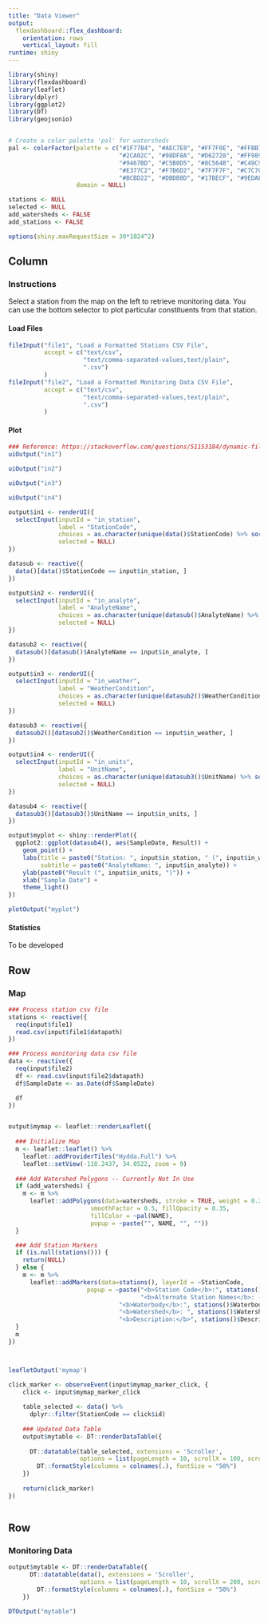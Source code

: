 ```yaml
---
title: "Data Viewer"
output: 
  flexdashboard::flex_dashboard:
    orientation: rows
    vertical_layout: fill
runtime: shiny
---
```


```r
library(shiny)
library(flexdashboard)
library(leaflet)
library(dplyr)
library(ggplot2)
library(DT)
library(geojsonio)


# Create a color palette 'pal' for watersheds
pal <- colorFactor(palette = c("#1F77B4", "#AEC7E8", "#FF7F0E", "#FFBB78", 
                               "#2CA02C", "#98DF8A", "#D62728", "#FF9896", 
                               "#9467BD", "#C5B0D5", "#8C564B", "#C49C94", 
                               "#E377C2", "#F7B6D2", "#7F7F7F", "#C7C7C7", 
                               "#BCBD22", "#DBDB8D", "#17BECF", "#9EDAE5"), 
                   domain = NULL)

stations <- NULL
selected <- NULL
add_watersheds <- FALSE
add_stations <- FALSE

options(shiny.maxRequestSize = 30*1024^2)
```

Column {.sidebar data-width=425}
-----------------------------------------------------------------------

### **Instructions**

Select a station from the map on the left to retrieve monitoring data. You can use the bottom selector to plot particular constituents from that station.

#### **Load Files**

```r
fileInput("file1", "Load a Formatted Stations CSV File",
          accept = c("text/csv",
                     "text/comma-separated-values,text/plain",
                     ".csv")
          )
fileInput("file2", "Load a Formatted Monitoring Data CSV File",
          accept = c("text/csv",
                     "text/comma-separated-values,text/plain",
                     ".csv")
          )
```


#### **Plot**

```r

### Reference: https://stackoverflow.com/questions/51153184/dynamic-filters-and-reactive-plot-in-shiny
uiOutput("in1")

uiOutput("in2")

uiOutput("in3")

uiOutput("in4")

output$in1 <- renderUI({
  selectInput(inputId = "in_station",
              label = "StationCode", 
              choices = as.character(unique(data()$StationCode) %>% sort()),
              selected = NULL)
})

datasub <- reactive({
  data()[data()$StationCode == input$in_station, ]
})

output$in2 <- renderUI({
  selectInput(inputId = "in_analyte",
              label = "AnalyteName",
              choices = as.character(unique(datasub()$AnalyteName) %>% sort()),
              selected = NULL)
})

datasub2 <- reactive({
  datasub()[datasub()$AnalyteName == input$in_analyte, ]
})

output$in3 <- renderUI({
  selectInput(inputId = "in_weather",
              label = "WeatherCondition",
              choices = as.character(unique(datasub2()$WeatherCondition) %>% sort()),
              selected = NULL)
})

datasub3 <- reactive({
  datasub2()[datasub2()$WeatherCondition == input$in_weather, ]
})

output$in4 <- renderUI({
  selectInput(inputId = "in_units",
              label = "UnitName",
              choices = as.character(unique(datasub3()$UnitName) %>% sort()),
              selected = NULL)
})

datasub4 <- reactive({
  datasub3()[datasub3()$UnitName == input$in_units, ]
})

output$myplot <- shiny::renderPlot({
  ggplot2::ggplot(datasub4(), aes(SampleDate, Result)) + 
    geom_point() +
    labs(title = paste0("Station: ", input$in_station, " (", input$in_weather, " Weather)"), 
         subtitle = paste0("AnalyteName: ", input$in_analyte)) +
    ylab(paste0("Result (", input$in_units, ")")) + 
    xlab("Sample Date") +
    theme_light()
})

plotOutput("myplot")

```

#### **Statistics**
To be developed



Row {data-height=550}
-----------------------------------------------------------------------

### Map

```r

### Process station csv file
stations <- reactive({
  req(input$file1)
  read.csv(input$file1$datapath)
})

### Process monitoring data csv file
data <- reactive({
  req(input$file2)
  df <- read.csv(input$file2$datapath)
  df$SampleDate <- as.Date(df$SampleDate)

  df
})


output$mymap <- leaflet::renderLeaflet({
  
  ### Initialize Map
  m <- leaflet::leaflet() %>%
    leaflet::addProviderTiles("Hydda.Full") %>%
    leaflet::setView(-118.2437, 34.0522, zoom = 9)
  
  ### Add Watershed Polygons -- Currently Not In Use
  if (add_watersheds) {
    m <- m %>% 
      leaflet::addPolygons(data=watersheds, stroke = TRUE, weight = 0.25, 
                       smoothFactor = 0.5, fillOpacity = 0.35,
                       fillColor = ~pal(NAME), 
                       popup = ~paste("", NAME, "", ""))
  }

  ### Add Station Markers
  if (is.null(stations())) {
    return(NULL)
  } else {
    m <- m %>%
      leaflet::addMarkers(data=stations(), layerId = ~StationCode,
                      popup = ~paste("<b>Station Code</b>:", stations()$StationCode, "<br>",
                                     "<b>Alternate Station Names</b>: - <br>",
                               "<b>Waterbody</b>:", stations()$Waterbody, "<br>",
                               "<b>Watershed</b>: ", stations()$Watershed, "<br>",
                               "<b>Description:</b>", stations()$Description, "<br>"))
  }
  m
})



leafletOutput('mymap')

click_marker <- observeEvent(input$mymap_marker_click, {
    click <- input$mymap_marker_click
    
    table_selected <- data() %>%
      dplyr::filter(StationCode == click$id)
    
    ### Updated Data Table
    output$mytable <- DT::renderDataTable({
      
      DT::datatable(table_selected, extensions = 'Scroller', 
                    options = list(pageLength = 10, scrollX = 100, scrollY = 200, scroller = TRUE), rownames = FALSE) %>%
        DT::formatStyle(columns = colnames(.), fontSize = "50%")
    })
    
    return(click_marker)
})



```


Row {data-height=450}
-----------------------------------------------------------------------

### Monitoring Data

```r
output$mytable <- DT::renderDataTable({
      DT::datatable(data(), extensions = 'Scroller',
                    options = list(pageLength = 10, scrollX = 200, scrollY = 200, scroller = TRUE), rownames = FALSE) %>%
        DT::formatStyle(columns = colnames(.), fontSize = "50%")
    })

DTOutput("mytable")

```
